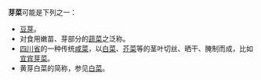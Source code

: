 '''芽菜'''可能是下列之一：

* [[豆芽|豆芽]]。
* 对食用嫩苗、芽部分的[[蔬菜|蔬菜]]之泛称。
* [[四川省|四川省]]的一种传统[[咸菜|咸菜]]，以[[白菜|白菜]]、[[芥菜|芥菜]]等的茎叶切丝、晒干、腌制而成，比如[[宜宾芽菜|宜宾芽菜]]。
* 黄芽白菜的简称，参见[[白菜|白菜]]。

{{disambig|CAT=二字消歧義}}